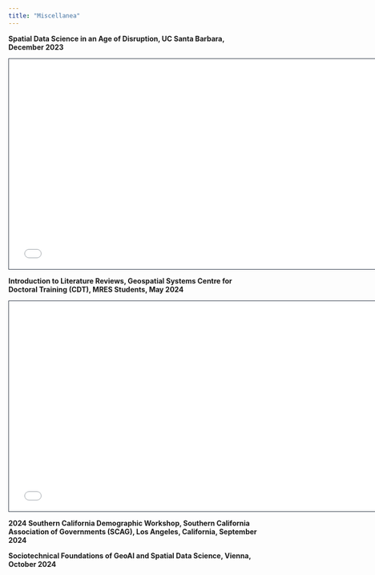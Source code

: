 ```yaml
---
title: "Miscellanea"
---
```


**Spatial Data Science in an Age of Disruption, UC Santa Barbara, December 2023**

<iframe class="slide-deck" src="UCSB_Disruptions/UCSB_disruptions.html" height="420" width="750" style="border: 1px solid #2e3846;">

</iframe>

**Introduction to Literature Reviews, Geospatial Systems Centre for Doctoral Training (CDT), MRES Students, May 2024**

<iframe class="slide-deck" src="Lit_reviews/Lit_reviews.html" height="420" width="750" style="border: 1px solid #2e3846;">

</iframe>

**2024 Southern California Demographic Workshop, Southern California Association of Governments (SCAG), Los Angeles, California, September 2024**



**Sociotechnical Foundations of GeoAI and Spatial Data Science, Vienna, October 2024**
